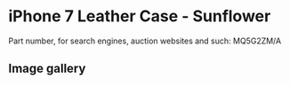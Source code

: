 # iPhone 7 Leather Case - Sunflower

Part number, for search engines, auction websites and such: MQ5G2ZM/A

## Image gallery

<div style={{ width: "768px" }}>
  <GalleryComponent
    images={[
      {
        original: "/everysource/MQ5G2",
        thumbnail: "/everypreview/MQ5G2",
      },
      {
        original: "/everysource/MQ5G2_AV1_GOLD",
        thumbnail: "/everypreview/MQ5G2_AV1_GOLD",
      },
      {
        original: "/everysource/MQ5G2_AV1_JET_BLACK",
        thumbnail: "/everypreview/MQ5G2_AV1_JET_BLACK",
      },
      {
        original: "/everysource/MQ5G2_AV1_RED",
        thumbnail: "/everypreview/MQ5G2_AV1_RED",
      },
      {
        original: "/everysource/MQ5G2_AV1_SILVER",
        thumbnail: "/everypreview/MQ5G2_AV1_SILVER",
      },
      {
        original: "/everysource/MQ5G2_AV2",
        thumbnail: "/everypreview/MQ5G2_AV2",
      }
    ]}
  />
</div>